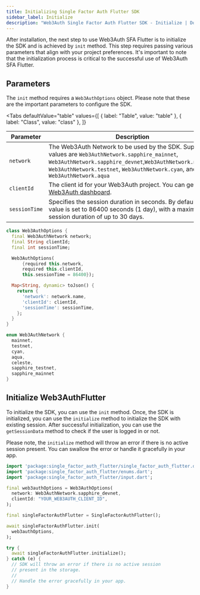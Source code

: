 ```yaml
---
title: Initializing Single Factor Auth Flutter SDK
sidebar_label: Initialize
description: "Web3Auth Single Factor Auth Flutter SDK - Initialize | Documentation - Web3Auth"
---
```



After installation, the next step to use Web3Auth SFA Flutter is to initialize the SDK and is
achieved by `init` method. This step requires passing various parameters that align with your
project preferences. It's important to note that the initialization process is critical to the
successful use of Web3Auth SFA Flutter.

## Parameters

The `init` method requires a `Web3AuthOptions` object. Please note that these are the important
parameters to configure the SDK.

<Tabs
  defaultValue="table"
  values={[
    { label: "Table", value: "table" },
    { label: "Class", value: "class" },
  ]}
>

<TabItem value="table">

| Parameter     | Description                                                                                                                                                                                                                                     |
| ------------- | ----------------------------------------------------------------------------------------------------------------------------------------------------------------------------------------------------------------------------------------------- |
| `network`     | The Web3Auth Network to be used by the SDK. Supported values are `Web3AuthNetwork.sapphire_mainnet`, `Web3AuthNetwork.sapphire_devnet`,`Web3AuthNetwork.mainnet`, `Web3AuthNetwork.testnet`, `Web3AuthNetwork.cyan`, and `Web3AuthNetwork.aqua` |
| `clientId`    | The client id for your Web3Auth project. You can get it from [Web3Auth dashboard](https://dashboard.web3auth.io/).                                                                                                                              |
| `sessionTime` | Specifies the session duration in seconds. By default, the value is set to 86400 seconds (1 day), with a maximum session duration of up to 30 days.                                                                                             |

</TabItem>

<TabItem value="class">

```dart
class Web3AuthOptions {
  final Web3AuthNetwork network;
  final String clientId;
  final int sessionTime;

  Web3AuthOptions(
      {required this.network,
      required this.clientId,
      this.sessionTime = 86400});

  Map<String, dynamic> toJson() {
    return {
      'network': network.name,
      'clientId': clientId,
      'sessionTime': sessionTime,
    };
  }
}

enum Web3AuthNetwork {
  mainnet,
  testnet,
  cyan,
  aqua,
  celeste,
  sapphire_testnet,
  sapphire_mainnet
}
```

</TabItem>

</Tabs>

## Initialize Web3AuthFlutter

To initialize the SDK, you can use the `init` method. Once, the SDK is initialized, you can use the
`initialize` method to initialize the SDK with existing session. After successful initialization,
you can use the `getSessionData` method to check if the user is logged in or not.

Please note, the `initialize` method will throw an error if there is no active session present. You
can swallow the error or handle it gracefully in your app.

```dart
import 'package:single_factor_auth_flutter/single_factor_auth_flutter.dart';
import 'package:single_factor_auth_flutter/enums.dart';
import 'package:single_factor_auth_flutter/input.dart';

final web3authOptions = Web3AuthOptions(
  network: Web3AuthNetwork.sapphire_devnet,
  clientId: "YOUR_WEB3AUTH_CLIENT_ID",
);

final singleFactorAuthFlutter = SingleFactorAuthFlutter();

await singleFactorAuthFlutter.init(
  web3authOptions,
);

try {
  await singleFactorAuthFlutter.initialize();
} catch (e) {
  // SDK will throw an error if there is no active session
  // present in the storage.
  //
  // Handle the error gracefully in your app.
}
```
